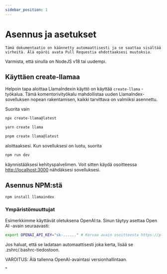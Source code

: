 ```yaml
---
sidebar_position: 1
---
```



# Asennus ja asetukset

```Tämä dokumentaatio on käännetty automaattisesti ja se saattaa sisältää virheitä. Älä epäröi avata Pull Requestia ehdottaaksesi muutoksia.```


Varmista, että sinulla on NodeJS v18 tai uudempi.


## Käyttäen create-llamaa

Helpoin tapa aloittaa LlamaIndexin käyttö on käyttää `create-llama` -työkalua. Tämä komentorivityökalu mahdollistaa uuden LlamaIndex-sovelluksen nopean rakentamisen, kaikki tarvittava on valmiiksi asennettu.

Suorita vain

<Tabs>
<TabItem value="1" label="npm" default>

```bash
npx create-llama@latest
```

</TabItem>
<TabItem value="2" label="Yarn">

```bash
yarn create llama
```

</TabItem>
<TabItem value="3" label="pnpm">

```bash
pnpm create llama@latest
```

</TabItem>
</Tabs>

aloittaaksesi. Kun sovelluksesi on luotu, suorita

```bash npm2yarn
npm run dev
```

käynnistääksesi kehityspalvelimen. Voit sitten käydä osoitteessa [http://localhost:3000](http://localhost:3000) nähdäksesi sovelluksesi.
## Asennus NPM:stä

```bash npm2yarn
npm install llamaindex
```


### Ympäristömuuttujat

Esimerkkimme käyttävät oletuksena OpenAI:ta. Sinun täytyy asettaa Open AI -avain seuraavasti:

```bash
export OPENAI_API_KEY="sk-......" # Korvaa avain osoitteesta https://platform.openai.com/account/api-keys
```

Jos haluat, että se ladataan automaattisesti joka kerta, lisää se .zshrc/.bashrc-tiedostoon.

VAROITUS: Älä tallenna OpenAI-avaintasi versionhallintaan.


"
